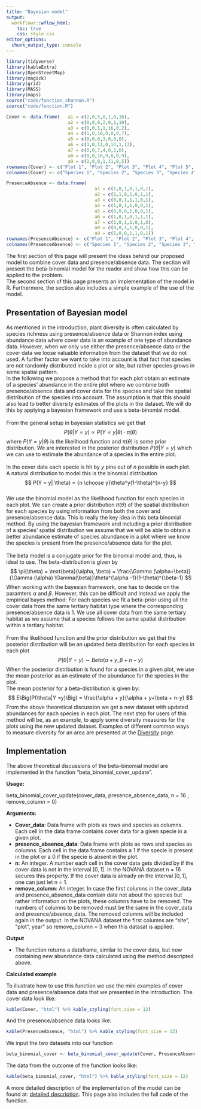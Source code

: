 ---
title: "Bayesian model"
output:
  workflowr::wflow_html:
    toc: true
    css: style.css
editor_options:
  chunk_output_type: console
---
```{r, include=FALSE}
library(tidyverse)
library(kableExtra)
library(OpenStreetMap)
library(magick)
library(grid)
library(MASS)
library(maps)
source("code/function_shannon.R")
source("code/function.R")
```

```{r, include=FALSE}
Cover <- data.frame(   a1 = c(2,0,5,0,1,0,16),
                       a2 = c(0,0,0,2,0,1,10),
                       a3 = c(0,0,1,1,16,0,2),
                       a4 = c(1,0,10,9,0,0,7),
                       a5 = c(0,0,0,3,0,0,0),
                       a6 = c(3,0,11,0,14,1,13),
                       a7 = c(0,0,7,4,0,1,0),
                       a8 = c(0,0,16,9,0,0,9),
                       a9 = c(2,0,0,1,11,0,5))
rownames(Cover) <- c("Plot 1", "Plot 2", "Plot 3", "Plot 4", "Plot 5", "Plot 6", "Plot 7")
colnames(Cover) <- c("Species 1", "Species 2", "Species 3", "Species 4", "Species 5", "Species 6", "Species 7", "Species 8", "Species 9")
```

```{r, include=FALSE}
PresenceAbsence <- data.frame(   
                                 a1 = c(1,0,1,0,1,0,1),
                                 a2 = c(1,1,0,1,0,1,1),
                                 a3 = c(0,0,1,1,1,0,1),
                                 a4 = c(1,0,1,1,0,0,1),
                                 a5 = c(0,0,0,1,0,0,1),
                                 a6 = c(1,0,1,0,1,1,1),
                                 a7 = c(1,0,1,1,0,1,0),
                                 a8 = c(0,0,1,1,0,0,1),
                                 a9 = c(1,0,0,1,1,0,1))
rownames(PresenceAbsence) <- c("Plot 1", "Plot 2", "Plot 3", "Plot 4", "Plot 5", "Plot 6", "Plot 7")
colnames(PresenceAbsence) <- c("Species 1", "Species 2", "Species 3", "Species 4", "Species 5", "Species 6", "Species 7", "Species 8", "Species 9")
```

The first section of this page will present the ideas behind our proposed model to combine cover data and presence/absence data. The section will present the beta-binomial model for the reader and show how this can be applied to the problem. 
<br>
The second section of this page presents an implementation of the model in R. Furthermore, the section also includes a simple example of the use of the model.

<h2>Presentation of Bayesian model </h2>
As mentioned in the introduction, plant diversity is often calculated by species richness using presence/absence data or Shannon index using abundance data where cover data is an example of one type of abundance data. However, when we only use either the presence/absence data or the cover data we loose valuable information from the dataset that we do not used. A further factor we want to take into account is that fact that species are not randomly distributed inside a plot or site, but rather species grows in some spatial pattern. 
<br>
In the following we propose a method that for each plot obtain an estimate of a species' abundance in the entire plot where we combine both presence/absence data and cover data for the species and take the spatial distribution of the species into account. The assumption is that this should also lead to better diversity estimates of the plots in the dataset. We will do this by applying a bayesian framework and use a beta-binomial model. 
<br><br>
From the general setup in bayesian statistics we get that
$$
P(\theta|Y=y) \propto P(Y=y|\theta)\cdot \pi(\theta)
$$
where $P(Y=y|\theta)$ is the likelihood function and $\pi(\theta)$ is some prior distribution. We are interested in the posterior distribution $P(\theta|Y=y)$ which we can use to estimate the abundance of a species in the entire plot. 
<br><br>
In the cover data each specie is hit by $y$ pins out of $n$ possible in each plot. A natural distribution to model this is the binomial distribution
$$
P(Y = y| \theta) = {n \choose y}\theta^y(1-\theta)^{n-y}
$$
<br>
We use the binomial model as the likelihood function for each species in each plot. We can create a prior distribution $\pi(\theta)$ of the spatial distribution for each species by using information from both the cover and presence/absence data. This is really the key idea in this beta binomial method. By using the bayesian framework and including a prior distribution of a species' spatial distribution we assume that we will be able to obtain a better abundance estimate of species abundance in a plot where we know the species is present from the presence/absence data for the plot.
<br><br>
The beta model is a conjugate prior for the binomial model and, thus, is ideal to use. The beta-distribution is given by 
$$
\pi(\theta) = \text{beta}(\alpha, \beta) = \frac{\Gamma (\alpha+\beta)}{\Gamma (\alpha) \Gamma(\beta)}\theta^{\alpha -1}(1-\theta)^{\beta-1}
$$
When working with the bayesian framework, one has to decide on the paramters $\alpha$ and $\beta$. However, this can be difficult and instead we apply the empirical bayes method: For each species we fit a beta-prior using all the cover data from the same tertiary habitat type where the corresponding presence/absence data is $1$. We use all cover data from the same tertiary habitat as we assume that a species follows the same spatial distribution within a tertiary habitat.
<br><br>
From the likelihood function and the prior distribution we get that the posterior distribution will be an updated beta distribution for each species in each plot
$$
P(\theta | Y = y) \sim Beta(\alpha + y, \beta + n-y)
$$
When the posterior distribution is found for a species in a given plot, we use the mean posterior as an estimate of the abundance for the species in the plot. <br>
The mean posterior for a beta-distribution is given by:
$$
E\Big(P(\theta|Y =y)\Big) = \frac{\alpha + y}{\alpha + y+\beta + n-y}
$$
From the above theoretical discussion we get a new dataset with updated abundances for each species in each plot. The next step for users of this method will be, as an example, to apply some diversity measures for the plots using the new updated dataset. Examples of different common ways to measure diversity for an area are presented at the [Diversity](Diversity.html) page.

<h2> Implementation </h2>

The above theoretical discussions of the beta-binomial model are implemented in the function "beta_binomial_cover_update". 

**Usage:**

beta_binomial_cover_update(cover_data, presence_absence_data, n = 16 , remove_column = 0)

**Arguments:**

* **Cover_data**: Data frame with plots as rows and species as columns. Each cell in the data frame contains cover data for a given specie in a given plot.
* **presence_absence_data**: Data frame with plots as rows and species as columns. Each cell in the data frame contains a 1 if the specie is present in the plot or a 0 if the specie is absent in the plot.
* **n**: An integer. A number each cell in the cover data gets divided by if the cover data is not in the interval $[0,1]$. In the NOVANA dataset n = 16 secures this property. If the cover data is already on the interval $[0,1]$, one can just let n = 1.  
* **remove_column**: An integer. In case the first columns in the cover_data and presence_absence_data contain data not about the species but rather information on the plots, these columns have to be removed. The numbers of columns to be removed must be the same in the cover_data and presence/absence_data. The removed columns will be included again in the  output. In the NOVANA dataset the first columns are "site", "plot", year" so remove_column = 3 when this datasat is applied.

**Output** 

* The function returns a dataframe, similar to the cover data, but now containing new abundance data calculated using the method descripted above. 

**Calculated example**

To illustrate how to use this function we use the mini examples of cover data and presence/absence data that we presented in the introduction. The cover data look like:
```{r, , echo=FALSE}
kable(Cover, "html") %>% kable_styling(font_size = 12)
```

And the presence/absence data looks like:
```{r, , echo=FALSE}
kable(PresenceAbsence, "html") %>% kable_styling(font_size = 12)
```
We input the two datasets into our function
```{r, message=FALSE}
beta_binomial_cover <- beta_binomial_cover_update(Cover, PresenceAbsence, n = 16, remove_column = 0)
```

The data from the outcome of the function looks like:

```{r, echo = FALSE}
kable(beta_binomial_cover, "html") %>% kable_styling(font_size = 12)
```

A more detailed description of the implementation of the model can be found at: [detailed description](bayesian_method_describtion.html). This page also includes the full code of the function.
